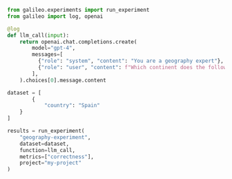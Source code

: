 ```python Python
from galileo.experiments import run_experiment
from galileo import log, openai

@log
def llm_call(input):
	return openai.chat.completions.create(
        model="gpt-4",
        messages=[
          {"role": "system", "content": "You are a geography expert"},
          {"role": "user", "content": f"Which continent does the following country belong to: {input['country']}"}
        ],
    ).choices[0].message.content

dataset = [
        {
            "country": "Spain"
	}
]

results = run_experiment(
	"geography-experiment",
	dataset=dataset,
	function=llm_call,
	metrics=["correctness"],
	project="my-project"
) 
``` 
